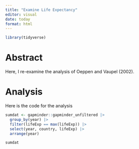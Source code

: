 ```yaml
---
title: "Examine Life Expectancy"
editor: visual
date: today
format: html
---
```


```r
library(tidyverse)
```

# Abstract

Here, I re-examine the analysis of Oeppen and Vaupel (2002).

# Analysis

Here is the code for the analysis
```r
sumdat <- gapminder::gapminder_unfiltered |> 
  group_by(year) |> 
  filter(lifeExp == max(lifeExp)) |>
  select(year, country, lifeExp) |>
  arrange(year)

sumdat
```

